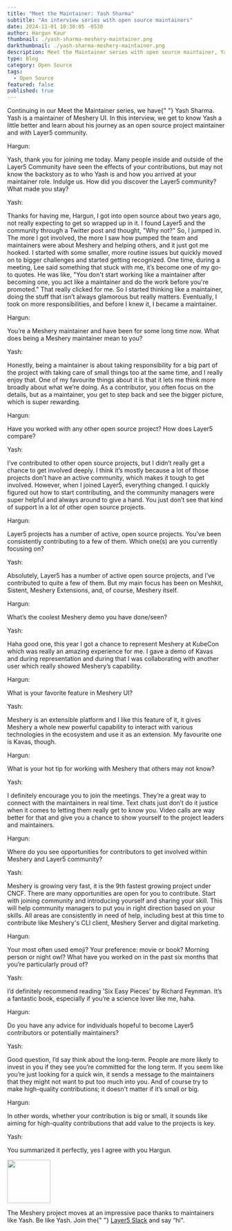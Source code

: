 ```yaml
---
title: "Meet the Maintainer: Yash Sharma"
subtitle: "An interview series with open source maintainers"
date: 2024-11-01 10:30:05 -0530
author: Hargun Kaur
thumbnail: ./yash-sharma-meshery-maintainer.png
darkthumbnail: ./yash-sharma-meshery-maintainer.png
description: Meet the Maintainer series with open source maintainer, Yash Sharma
type: Blog
category: Open Source
tags:
  - Open Source
featured: false
published: true
---
```



<BlogWrapper>
<MeetTheMaintainer>

<div class="intro">
  <p>
    Continuing in our Meet the Maintainer series, we have{" "}
    <Link to="/community/members/yash-sharma">Yash Sharma</Link>. Yash is a
    maintainer of <Link to="/cloud-native-management/meshery">Meshery UI</Link>.
    In this interview, we get to know Yash a little better and learn about his
    journey as an open source project maintainer and with Layer5 community.
  </p>
</div>

<div class="interviewer">
  <span>Hargun:</span>
  <p>
    Yash, thank you for joining me today. Many people inside and outside of the
    Layer5 Community have seen the effects of your contributions, but may not
    know the backstory as to who Yash is and how you arrived at your maintainer
    role. Indulge us. How did you discover the Layer5 community? What made you
    stay?
  </p>
</div>

<div class="interviewee">
  <span>Yash:</span>
  <p>
    Thanks for having me, Hargun, I got into open source about two years ago,
    not really expecting to get so wrapped up in it. I found Layer5 and the
    community through a Twitter post and thought, "Why not?" So, I jumped in.
    The more I got involved, the more I saw how pumped the team and maintainers
    were about Meshery and helping others, and it just got me hooked. I started
    with some smaller, more routine issues but quickly moved on to bigger
    challenges and started getting recognized. One time, during a meeting, Lee
    said something that stuck with me, it’s become one of my go-to quotes. He
    was like, "You don't start working like a maintainer after becoming one, you
    act like a maintainer and do the work before you're promoted." That really
    clicked for me. So I started thinking like a maintainer, doing the stuff
    that isn’t always glamorous but really matters. Eventually, I took on more
    responsibilities, and before I knew it, I became a maintainer.
  </p>
</div>

<div class="interviewer">
  <span>Hargun:</span>
  <p>
    You’re a <Link to="/projects/meshery">Meshery</Link> maintainer and have been for some long time now. What does being a Meshery maintainer mean to you?
  </p>
</div>

<div class="interviewee">
  <span>Yash:</span>
  <p>
    Honestly, being a maintainer is about taking responsibility for a big part
    of the project with taking care of small things too at the same time, and I
    really enjoy that. One of my favourite things about it is that it lets me
    think more broadly about what we’re doing. As a contributor, you often focus
    on the details, but as a maintainer, you get to step back and see the bigger
    picture, which is super rewarding.
  </p>
</div>

<div class="interviewer">
  <span>Hargun:</span>
  <p>
    Have you worked with any other open source project? How does Layer5 compare?
  </p>
</div>

<div class="interviewee">
  <span>Yash:</span>
  <p>
    I’ve contributed to other open source projects, but I didn’t really get a
    chance to get involved deeply. I think it’s mostly because a lot of those
    projects don’t have an active community, which makes it tough to get
    involved. However, when I joined Layer5, everything changed. I quickly
    figured out how to start contributing, and the community managers were super
    helpful and always around to give a hand. You just don’t see that kind of
    support in a lot of other open source projects.
  </p>
</div>

<div class="interviewer">
  <span>Hargun:</span>
  <p>
    <Link to="/projects">Layer5 projects</Link> has a number of active, open
    source projects. You’ve been consistently contributing to a few of them.
    Which one(s) are you currently focusing on?
  </p>
</div>

<div class="interviewee">
  <span>Yash:</span>
  <p>
    Absolutely, Layer5 has a number of active open source projects, and I’ve
    contributed to quite a few of them. But my main focus has been on Meshkit,
    Sistent, Meshery Extensions, and, of course, Meshery itself.
  </p>
</div>

<div class="interviewer">
  <span>Hargun:</span>
  <p>What’s the coolest Meshery demo you have done/seen?</p>
</div>

<div class="interviewee">
  <span>Yash:</span>
  <p>
    Haha good one, this year I got a chance to represent Meshery at KubeCon
    which was really an amazing experience for me. I gave a demo of Kavas and
    during representation and during that I was collaborating with another user
    which really showed Meshery’s capability.
  </p>
</div>

<div class="interviewer">
  <span>Hargun:</span>
  <p>What is your favorite feature in Meshery UI?</p>
</div>

<div class="interviewee">
  <span>Yash:</span>
  <p>
    Meshery is an extensible platform and I like this feature of it, it gives
    Meshery a whole new powerful capability to interact with various
    technologies in the ecosystem and use it as an extension. My favourite one
    is Kavas, though.
  </p>
</div>

<div class="interviewer">
  <span>Hargun:</span>
  <p>What is your hot tip for working with Meshery that others may not know?</p>
</div>

<div class="interviewee">
  <span>Yash:</span>
  <p>
    I definitely encourage you to join the meetings. They’re a great way to
    connect with the maintainers in real time. Text chats just don’t do it
    justice when it comes to letting them really get to know you. Video calls
    are way better for that and give you a chance to show yourself to the
    project leaders and maintainers.
  </p>
</div>

<div class="interviewer">
  <span>Hargun:</span>
  <p>
    Where do you see opportunities for contributors to get involved within
    Meshery and Layer5 community?
  </p>
</div>

<div class="interviewee">
  <span>Yash:</span>
  <p>
    Meshery is growing very fast, it is the 9th fastest growing project under
    CNCF. There are many opportunities are open for you to contribute. Start
    with joining community and introducing yourself and sharing your skill. This
    will help community managers to put you in right direction based on your
    skills. All areas are consistently in need of help, including best at this
    time to contribute like Meshery's CLI client, Meshery Server and digital
    marketing.
  </p>
</div>

<div class="interviewer">
  <span>Hargun:</span>
  <p>
    Your most often used emoji? Your preference: movie or book? Morning person
    or night owl? What have you worked on in the past six months that you’re
    particularly proud of?
  </p>
</div>

<div class="interviewee">
  <span>Yash:</span>
  <p>
    I’d definitely recommend reading 'Six Easy Pieces' by Richard Feynman. It’s
    a fantastic book, especially if you’re a science lover like me, haha.
  </p>
</div>

<div class="interviewer">
  <span>Hargun:</span>
  <p>
    Do you have any advice for individuals hopeful to become Layer5 contributors
    or potentially maintainers?
  </p>
</div>

<div class="interviewee">
  <span>Yash:</span>
  <p>
    Good question, I’d say think about the long-term. People are more likely to
    invest in you if they see you’re committed for the long term. If you seem
    like you’re just looking for a quick win, it sends a message to the
    maintainers that they might not want to put too much into you. And of course
    try to make high-quality contributions; it doesn't matter if it’s small or
    big.
  </p>
</div>

<div class="interviewer">
  <span>Hargun:</span>
  <p>
    In other words, whether your contribution is big or small, it sounds like
    aiming for high-quality contributions that add value to the projects is key.
  </p>
</div>

<div class="interviewee">
  <span>Yash:</span>
  <p>You summarized it perfectly, yes I agree with you Hargun.</p>
</div>

<div class="note">
  <img src={ForkLift} height="100px" />
  <p>
    The Meshery project moves at an impressive pace thanks to maintainers like
    Yash. Be like Yash. Join the{" "}
    <a href="https://slack.layer5.io">Layer5 Slack</a> and say “hi".
  </p>
</div>

</MeetTheMaintainer>
</BlogWrapper>
